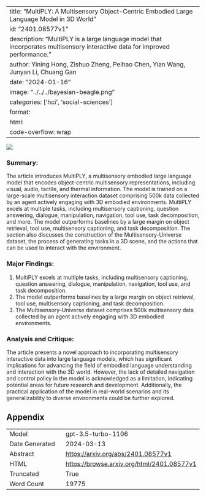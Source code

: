
---
title: "MultiPLY: A Multisensory Object-Centric Embodied Large Language Model in 3D World"
id: "2401.08577v1"
description: "MultiPLY is a large language model that incorporates multisensory interactive data for improved performance."
author: Yining Hong, Zishuo Zheng, Peihao Chen, Yian Wang, Junyan Li, Chuang Gan
date: "2024-01-16"
image: "../../../bayesian-beagle.png"
categories: ['hci', 'social-sciences']
format:
  html:
    code-overflow: wrap
---

![](../../../bayesian-beagle.png)

### Summary:

The article introduces MultiPLY, a multisensory embodied large language model that encodes object-centric multisensory representations, including visual, audio, tactile, and thermal information. The model is trained on a large-scale multisensory interaction dataset comprising 500k data collected by an agent actively engaging with 3D embodied environments. MultiPLY excels at multiple tasks, including multisensory captioning, question answering, dialogue, manipulation, navigation, tool use, task decomposition, and more. The model outperforms baselines by a large margin on object retrieval, tool use, multisensory captioning, and task decomposition. The section also discusses the construction of the Multisensory-Universe dataset, the process of generating tasks in a 3D scene, and the actions that can be used to interact with the environment.

### Major Findings:
1. MultiPLY excels at multiple tasks, including multisensory captioning, question answering, dialogue, manipulation, navigation, tool use, and task decomposition.
2. The model outperforms baselines by a large margin on object retrieval, tool use, multisensory captioning, and task decomposition.
3. The Multisensory-Universe dataset comprises 500k multisensory data collected by an agent actively engaging with 3D embodied environments.

### Analysis and Critique:
The article presents a novel approach to incorporating multisensory interactive data into large language models, which has significant implications for advancing the field of embodied language understanding and interaction with the 3D world. However, the lack of detailed navigation and control policy in the model is acknowledged as a limitation, indicating potential areas for future research and development. Additionally, the practical application of the model in real-world scenarios and its generalizability to diverse environments could be further explored.

## Appendix

|          |          |
|----------|----------|
| Model     | gpt-3.5-turbo-1106       |
| Date Generated     | 2024-03-13       |
| Abstract | [https://arxiv.org/abs/2401.08577v1](https://arxiv.org/abs/2401.08577v1)        |
| HTML     | [https://browse.arxiv.org/html/2401.08577v1](https://browse.arxiv.org/html/2401.08577v1)       |
| Truncated       | True       |
| Word Count       | 19775       |